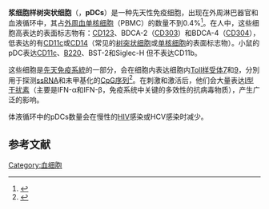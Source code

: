 '''浆细胞样树突状细胞'''（{{lang-en|Plasmacytoid dendritic cells}}，'''pDCs'''）是一种先天性免疫细胞，出现在外周淋巴器官和血液循环中，其占[[外周血单核细胞|外周血单核细胞]]（PBMC）的数量不到0.4%<ref>{{Cite journal|title=Human blood dendritic cells from allergic subjects have impaired capacity to produce interferon-alpha via Toll-like receptor 9|url=|date=May 2008|journal=Clin. Exp. Allergy|issue=5|doi=10.1111/j.1365-2222.2008.02954.x|volume=38|pages=781–8|pmc=2707903|pmid=18318750|vauthors=Tversky JR, Le TV, Bieneman AP, Chichester KL, Hamilton RG, Schroeder JT}}</ref>。在人中，这些细胞高表达的表面标志物有：[[CD123|CD123]]、BDCA-2（[[CD303|CD303]]）和BDCA-4（[[CD304|CD304]]），低表达的有[[CD11c|CD11c]]或[[CD14|CD14]]（常见的[[樹狀細胞|树突状细胞]]或[[单核细胞|单核细胞]]的表面标志物）。小鼠的pDC表达[[CD11c|CD11c]]、[[B220|B220]]、BST-2和Siglec-H 但不表达CD11b。

这些细胞是[[先天免疫系統|先天免疫系統]]的一部分，会在细胞内表达细胞内[[Toll样受体|Toll样受体]][[TLR7|7]]和[[TLR9|9]]，分別用于探测[[核糖核酸|ssRNA]]和未甲基化的[[CpG寡脱氧核苷酸|CpG序列]]<ref>{{Cite journal|title=Counterregulation between the FcepsilonRI pathway and antiviral responses in human plasmacytoid dendritic cells|url=|date=June 2010|journal=J. Immunol.|issue=11|doi=10.4049/jimmunol.0901194|volume=184|pages=5999–6006|pmid=20410486|vauthors=Gill MA, Bajwa G, George TA, etal}}</ref>。在刺激和激活后，他们会大量表达[[I型干扰素|I型干扰素]]（主要是IFN-α和IFN-β，免疫系统中关键的多效性的抗病毒物质），产生广泛的影响。

体液循环中的pDCs数量会在慢性的[[人類免疫缺陷病毒|HIV]]感染或HCV感染时减少。

== 参考文献 ==
{{Reflist}}
[[Category:血细胞|Category:血细胞]]